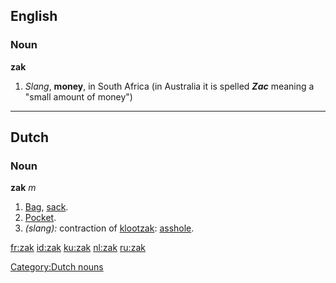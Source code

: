 ==English==
===Noun===
'''zak'''

#''Slang'', '''money''', in South Africa (in Australia it is spelled ''' ''Zac'' ''' meaning a "small amount of money")

----

==Dutch==
===Noun===
'''zak''' ''m''

#[[bag|Bag]], [[sack]].
#[[pocket|Pocket]].
#''(slang):'' contraction of [[klootzak]]: [[asshole]].

[[Category:Dutch nouns]]

[[fr:zak]]
[[id:zak]]
[[ku:zak]]
[[nl:zak]]
[[ru:zak]]